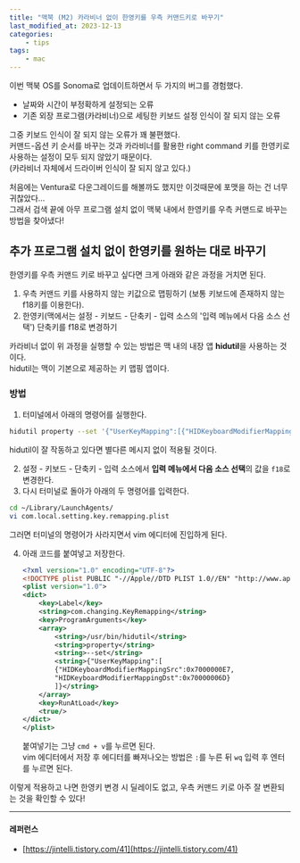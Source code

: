 ```yaml
---
title: "맥북 (M2) 카라비너 없이 한영키를 우측 커맨드키로 바꾸기"
last_modified_at: 2023-12-13
categories:
    - tips
tags:
    - mac
---
```

이번 맥북 OS를 Sonoma로 업데이트하면서 두 가지의 버그를 경험했다.
- 날짜와 시간이 부정확하게 설정되는 오류
- 기존 외장 프로그램(카라비너)으로 세팅한 키보드 설정 인식이 잘 되지 않는 오류

그중 키보드 인식이 잘 되지 않는 오류가 꽤 불편했다.  
커맨드-옵션 키 순서를 바꾸는 것과 카라비너를 활용한 right command 키를 한영키로 사용하는 설정이 모두 되지 않았기 때문이다.  
(카라비너 자체에서 드라이버 인식이 잘 되지 않고 있다.)  
  
처음에는 Ventura로 다운그레이드를 해볼까도 했지만 이것때문에 포맷을 하는 건 너무 귀찮았다...  
그래서 검색 끝에 아무 프로그램 설치 없이 맥북 내에서 한영키를 우측 커맨드로 바꾸는 방법을 찾아냈다!

## 추가 프로그램 설치 없이 한영키를 원하는 대로 바꾸기
한영키를 우측 커맨드 키로 바꾸고 싶다면 크게 아래와 같은 과정을 거치면 된다.  
1. 우측 커맨드 키를 사용하지 않는 키값으로 맵핑하기 (보통 키보드에 존재하지 않는 f18키를 이용한다).
2. 한영키(맥에서는 설정 - 키보드 - 단축키 - 입력 소스의 '입력 메뉴에서 다음 소스 선택') 단축키를 f18로 변경하기  
  
카라비너 없이 위 과정을 실행할 수 있는 방법은 맥 내의 내장 앱 **hidutil**을 사용하는 것이다.  
hidutil는 맥이 기본으로 제공하는 키 맵핑 앱이다.  
  
### 방법
1. 터미널에서 아래의 명령어를 실행한다.
```bash
hidutil property --set '{"UserKeyMapping":[{"HIDKeyboardModifierMappingSrc": 0x7000000E7,"HIDKeyboardModifierMappingDst": 0x70000006D}]}'`
```
hidutil이 잘 작동하고 있다면 별다른 메시지 없이 적용될 것이다.  
  
2. 설정 - 키보드 - 단축키 - 입력 소스에서 **입력 메뉴에서 다음 소스 선택**의 값을 `f18`로 변경한다.
3. 다시 터미널로 돌아가 아래의 두 명령어를 입력한다.
```bash
cd ~/Library/LaunchAgents/
vi com.local.setting.key.remapping.plist
```
그러면 터미널의 명령어가 사라지면서 vim 에디터에 진입하게 된다.

4. 아래 코드를 붙여넣고 저장한다.  
    ```xml
    <?xml version="1.0" encoding="UTF-8"?>
    <!DOCTYPE plist PUBLIC "-//Apple//DTD PLIST 1.0//EN" "http://www.apple.com/DTDs/PropertyList-1.0.dtd">
    <plist version="1.0">
    <dict>
        <key>Label</key>
        <string>com.changing.KeyRemapping</string>
        <key>ProgramArguments</key>
        <array>
            <string>/usr/bin/hidutil</string>
            <string>property</string>
            <string>--set</string>
            <string>{"UserKeyMapping":[
            {"HIDKeyboardModifierMappingSrc":0x7000000E7,
            "HIDKeyboardModifierMappingDst":0x70000006D}
            ]}</string>
        </array>
        <key>RunAtLoad</key>
        <true/>
    </dict>
    </plist>
    ```
    붙여넣기는 그냥 `cmd + v`를 누르면 된다.  
    vim 에디터에서 저장 후 에디터를 빠져나오는 방법은 `:`를 누른 뒤 `wq` 입력 후 엔터를 누르면 된다.  

  
이렇게 적용하고 나면 한영키 변경 시 딜레이도 없고, 우측 커맨드 키로 아주 잘 변환되는 것을 확인할 수 있다!  

---
#### 레퍼런스
- [https://jintelli.tistory.com/41](https://jintelli.tistory.com/41)